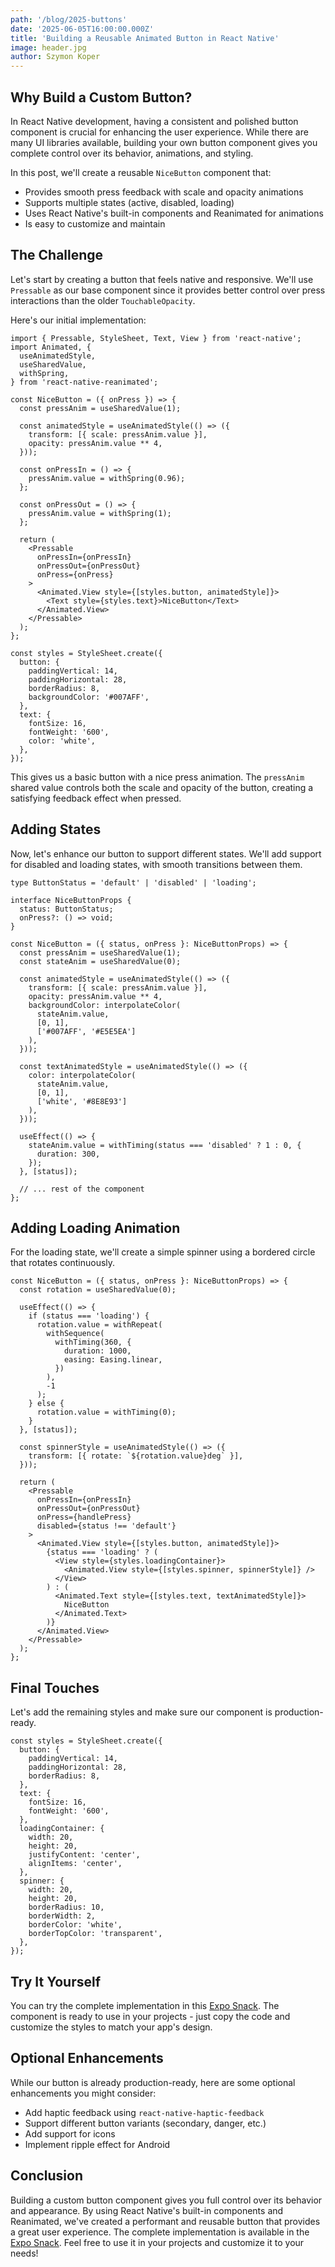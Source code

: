 ```yaml
---
path: '/blog/2025-buttons'
date: '2025-06-05T16:00:00.000Z'
title: 'Building a Reusable Animated Button in React Native'
image: header.jpg
author: Szymon Koper
---
```


## Why Build a Custom Button?

In React Native development, having a consistent and polished button component is crucial for enhancing the user experience.
While there are many UI libraries available, building your own button component gives you complete control over its behavior, animations, and styling.

In this post, we'll create a reusable `NiceButton` component that:
- Provides smooth press feedback with scale and opacity animations
- Supports multiple states (active, disabled, loading)
- Uses React Native's built-in components and Reanimated for animations
- Is easy to customize and maintain

## The Challenge

Let's start by creating a button that feels native and responsive.
We'll use `Pressable` as our base component since it provides better control over press interactions than the older `TouchableOpacity`.

Here's our initial implementation:

```tsx
import { Pressable, StyleSheet, Text, View } from 'react-native';
import Animated, {
  useAnimatedStyle,
  useSharedValue,
  withSpring,
} from 'react-native-reanimated';

const NiceButton = ({ onPress }) => {
  const pressAnim = useSharedValue(1);

  const animatedStyle = useAnimatedStyle(() => ({
    transform: [{ scale: pressAnim.value }],
    opacity: pressAnim.value ** 4,
  }));

  const onPressIn = () => {
    pressAnim.value = withSpring(0.96);
  };

  const onPressOut = () => {
    pressAnim.value = withSpring(1);
  };

  return (
    <Pressable 
      onPressIn={onPressIn} 
      onPressOut={onPressOut} 
      onPress={onPress}
    >
      <Animated.View style={[styles.button, animatedStyle]}>
        <Text style={styles.text}>NiceButton</Text>
      </Animated.View>
    </Pressable>
  );
};

const styles = StyleSheet.create({
  button: {
    paddingVertical: 14,
    paddingHorizontal: 28,
    borderRadius: 8,
    backgroundColor: '#007AFF',
  },
  text: {
    fontSize: 16,
    fontWeight: '600',
    color: 'white',
  },
});
```

This gives us a basic button with a nice press animation.
The `pressAnim` shared value controls both the scale and opacity of the button, creating a satisfying feedback effect when pressed.

## Adding States

Now, let's enhance our button to support different states.
We'll add support for disabled and loading states, with smooth transitions between them.

```tsx
type ButtonStatus = 'default' | 'disabled' | 'loading';

interface NiceButtonProps {
  status: ButtonStatus;
  onPress?: () => void;
}

const NiceButton = ({ status, onPress }: NiceButtonProps) => {
  const pressAnim = useSharedValue(1);
  const stateAnim = useSharedValue(0);

  const animatedStyle = useAnimatedStyle(() => ({
    transform: [{ scale: pressAnim.value }],
    opacity: pressAnim.value ** 4,
    backgroundColor: interpolateColor(
      stateAnim.value,
      [0, 1],
      ['#007AFF', '#E5E5EA']
    ),
  }));

  const textAnimatedStyle = useAnimatedStyle(() => ({
    color: interpolateColor(
      stateAnim.value,
      [0, 1],
      ['white', '#8E8E93']
    ),
  }));

  useEffect(() => {
    stateAnim.value = withTiming(status === 'disabled' ? 1 : 0, {
      duration: 300,
    });
  }, [status]);

  // ... rest of the component
};
```

## Adding Loading Animation

For the loading state, we'll create a simple spinner using a bordered circle that rotates continuously.

```tsx
const NiceButton = ({ status, onPress }: NiceButtonProps) => {
  const rotation = useSharedValue(0);

  useEffect(() => {
    if (status === 'loading') {
      rotation.value = withRepeat(
        withSequence(
          withTiming(360, {
            duration: 1000,
            easing: Easing.linear,
          })
        ),
        -1
      );
    } else {
      rotation.value = withTiming(0);
    }
  }, [status]);

  const spinnerStyle = useAnimatedStyle(() => ({
    transform: [{ rotate: `${rotation.value}deg` }],
  }));

  return (
    <Pressable 
      onPressIn={onPressIn} 
      onPressOut={onPressOut} 
      onPress={handlePress} 
      disabled={status !== 'default'}
    >
      <Animated.View style={[styles.button, animatedStyle]}>
        {status === 'loading' ? (
          <View style={styles.loadingContainer}>
            <Animated.View style={[styles.spinner, spinnerStyle]} />
          </View>
        ) : (
          <Animated.Text style={[styles.text, textAnimatedStyle]}>
            NiceButton
          </Animated.Text>
        )}
      </Animated.View>
    </Pressable>
  );
};
```

## Final Touches

Let's add the remaining styles and make sure our component is production-ready.

```tsx
const styles = StyleSheet.create({
  button: {
    paddingVertical: 14,
    paddingHorizontal: 28,
    borderRadius: 8,
  },
  text: {
    fontSize: 16,
    fontWeight: '600',
  },
  loadingContainer: {
    width: 20,
    height: 20,
    justifyContent: 'center',
    alignItems: 'center',
  },
  spinner: {
    width: 20,
    height: 20,
    borderRadius: 10,
    borderWidth: 2,
    borderColor: 'white',
    borderTopColor: 'transparent',
  },
});
```

## Try It Yourself

You can try the complete implementation in this [Expo Snack](https://snack.expo.dev/@sakydpozrux/nice-button).
The component is ready to use in your projects - just copy the code and customize the styles to match your app's design.

## Optional Enhancements

While our button is already production-ready, here are some optional enhancements you might consider:

- Add haptic feedback using `react-native-haptic-feedback`
- Support different button variants (secondary, danger, etc.)
- Add support for icons
- Implement ripple effect for Android

## Conclusion

Building a custom button component gives you full control over its behavior and appearance.
By using React Native's built-in components and Reanimated, we've created a performant and reusable button that provides a great user experience.
The complete implementation is available in the [Expo Snack](https://snack.expo.dev/@sakydpozrux/nice-button).
Feel free to use it in your projects and customize it to your needs!